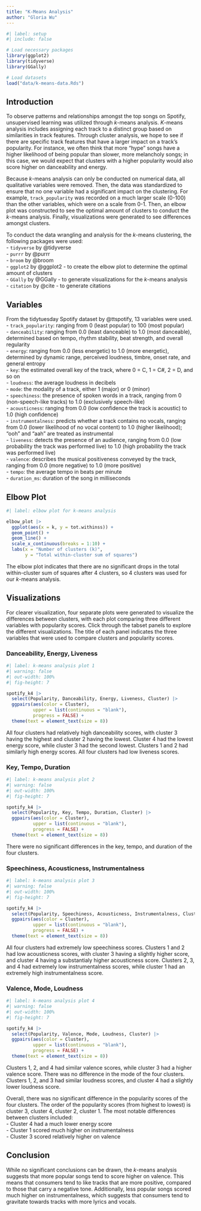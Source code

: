 ```yaml
---
title: "K-Means Analysis"
author: "Gloria Wu"
---
```


```r
#| label: setup
#| include: false

# Load necessary packages
library(ggplot2)
library(tidyverse)
library(GGally)

# Load datasets
load("data/k-means-data.Rds")
```

## Introduction

To observe patterns and relationships amongst the top songs on Spotify, unsupervised learning was utilized through $k$-means analysis. $K$-means analysis includes assigning each track to a distinct group based on similarities in track features. Through cluster analysis, we hope to see if there are specific track features that have a larger impact on a track's popularity. For instance, we often think that more "hype" songs have a higher likelihood of being popular than slower, more melancholy songs; in this case, we would expect that clusters with a higher popularity would also score higher on danceability and energy.            

Because $k$-means analysis can only be conducted on numerical data, all qualitative variables were removed. Then, the data was standardized to ensure that no one variable had a significant impact on the clustering. For example, `track_popularity` was recorded on a much larger scale (0-100) than the other variables, which were on a scale from 0-1. Then, an elbow plot was constructed to see the optimal amount of clusters to conduct the $k$-means analysis. Finally, visualizations were generated to see differences amongst clusters.     

To conduct the data wrangling and analysis for the $k$-means clustering, the following packages were used:     
- `tidyverse` by @tidyverse      
- `purrr` by @purrr     
- `broom` by @broom     
- `ggplot2` by @ggplot2 - to create the elbow plot to determine the optimal amount of clusters       
- `GGally` by @GGally - to generate visualizations for the $k$-means analysis     
- `citation` by @cite - to generate citations     

## Variables

From the tidytuesday Spotify dataset by @ttspotify, 13 variables were used.     
- `track_popularity`: ranging from 0 (least popular) to 100 (most popular)       
- `danceability`: ranging from 0.0 (least danceable) to 1.0 (most danceable), determined based on tempo, rhythm stability, beat strength, and overall regularity       
- `energy`: ranging from 0.0 (less energetic) to 1.0 (more energetic), determined by dynamic range, perceived loudness, timbre, onset rate, and general entropy        
- `key`: the estimated overall key of the track, where 0 = C, 1 = C#, 2 = D, and so on       
- `loudness`: the average loudness in decibels      
- `mode`: the modality of a track, either 1 (major) or 0 (minor)       
- `speechiness`: the presence of spoken words in a track, ranging from 0 (non-speech-like tracks) to 1.0 (exclusively speech-like)      
- `acousticness`: ranging from 0.0 (low confidence the track is acoustic) to 1.0 (high confidence)        
- `instrumentalness`: predicts whether a track contains no vocals, ranging from 0.0 (lower likelihood of no vocal content) to 1.0 (higher likelihood); "ooh" and "aah" are treated as instrumental    
- `liveness`: detects the presence of an audience, ranging from 0.0 (low probability the track was performed live) to 1.0 (high probability the track was performed live)     
- `valence`: describes the musical positiveness conveyed by the track, ranging from 0.0 (more negative) to 1.0 (more positive)     
- `tempo`: the average tempo in beats per minute     
- `duration_ms`: duration of the song in milliseconds     

## Elbow Plot

```r
#| label: elbow plot for k-means analysis

elbow_plot |>
  ggplot(aes(x = k, y = tot.withinss)) +
  geom_point() +
  geom_line() +
  scale_x_continuous(breaks = 1:10) +
  labs(x = "Number of clusters (k)",
       y = "Total within-cluster sum of squares")
```

The elbow plot indicates that there are no significant drops in the total within-cluster sum of squares after 4 clusters, so 4 clusters was used for our $k$-means analysis. 

## Visualizations

For clearer visualization, four separate plots were generated to visualize the differences between clusters, with each plot comparing three different variables with popularity scores. Click through the tabset panels to explore the different visualizations. The title of each panel indicates the three variables that were used to compare clusters and popularity scores.     

::: {.panel-tabset}

### Danceability, Energy, Liveness

```r
#| label: k-means analysis plot 1
#| warning: false
#| out-width: 100%
#| fig-height: 7

spotify_k4 |>
  select(Popularity, Danceability, Energy, Liveness, Cluster) |>
  ggpairs(aes(color = Cluster),
          upper = list(continuous = "blank"),
          progress = FALSE) +
  theme(text = element_text(size = 8))
```

All four clusters had relatively high danceability scores, with cluster 3 having the highest and cluster 2 having the lowest. Cluster 4 had the lowest energy score, while cluster 3 had the second lowest. Clusters 1 and 2 had similarly high energy scores. All four clusters had low liveness scores. 

### Key, Tempo, Duration

```r
#| label: k-means analysis plot 2
#| warning: false
#| out-width: 100%
#| fig-height: 7

spotify_k4 |>
  select(Popularity, Key, Tempo, Duration, Cluster) |>
  ggpairs(aes(color = Cluster),
          upper = list(continuous = "blank"),
          progress = FALSE) +
  theme(text = element_text(size = 8))
```

There were no significant differences in the key, tempo, and duration of the four clusters. 

### Speechiness, Acousticness, Instrumentalness

```r
#| label: k-means analysis plot 3
#| warning: false
#| out-width: 100%
#| fig-height: 7

spotify_k4 |>
  select(Popularity, Speechiness, Acousticness, Instrumentalness, Cluster) |>
  ggpairs(aes(color = Cluster),
          upper = list(continuous = "blank"),
          progress = FALSE) +
  theme(text = element_text(size = 8))
```

All four clusters had extremely low speechiness scores. Clusters 1 and 2 had low acousticness scores, with cluster 3 having a slightly higher score, and cluster 4 having a substantialy higher acousticness score. Clusters 2, 3, and 4 had extremely low instrumentalness scores, while cluster 1 had an extremely high instrumentalness score. 

### Valence, Mode, Loudness

```r
#| label: k-means analysis plot 4
#| warning: false
#| out-width: 100%
#| fig-height: 7

spotify_k4 |>
  select(Popularity, Valence, Mode, Loudness, Cluster) |>
  ggpairs(aes(color = Cluster),
          upper = list(continuous = "blank"),
          progress = FALSE) +
  theme(text = element_text(size = 8))
```

Clusters 1, 2, and 4 had similar valence scores, while cluster 3 had a higher valence score. There was no difference in the mode of the four clusters. Clusters 1, 2, and 3 had similar loudness scores, and cluster 4 had a slightly lower loudness score. 

:::

Overall, there was no significant difference in the popularity scores of the four clusters. The order of the popularity scores (from highest to lowest) is cluster 3, cluster 4, cluster 2, cluster 1. The most notable differences between clusters included:      
- Cluster 4 had a much lower energy score      
- Cluster 1 scored much higher on instrumentalness      
- Cluster 3 scored relatively higher on valence      

## Conclusion

While no significant conclusions can be drawn, the $k$-means analysis suggests that more popular songs tend to score higher on valence. This means that consumers tend to like tracks that are more positive, compared to those that carry a negative tone. Additionally, less popular songs scored much higher on instrumentalness, which suggests that consumers tend to gravitate towards tracks with more lyrics and vocals.      